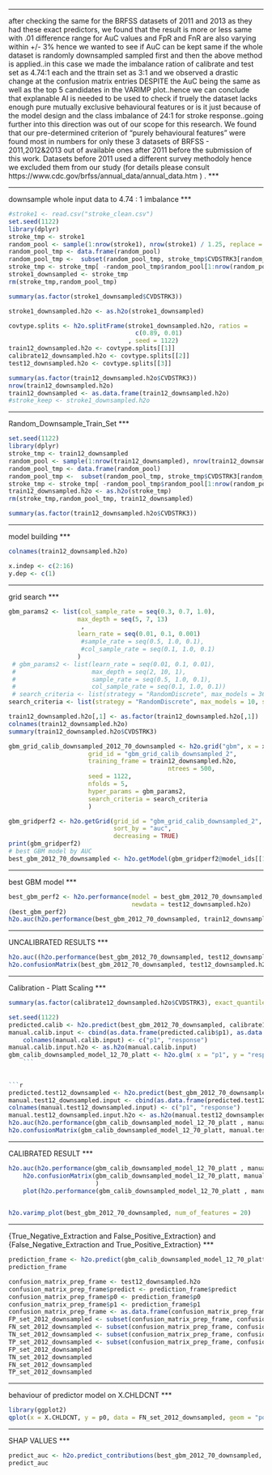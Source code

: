 ***
after checking the same for the BRFSS datasets of 2011 and 2013 as they had these exact predictors, we found that the result is more or less same with .01 difference range for AuC values and FpR and FnR are also varying within +/- 3%
hence we wanted to see if AuC can be kept same if the whole dataset is randomly downsampled sampled first and then the above method is applied..in this case we made the imbalance ration of calibrate and test set as 4.74:1 each and the ttrain set as 3:1 and we observed a drastic change at the confusion matrix entries DESPITE the AuC being the same as well as the top 5 candidates in the VARIMP plot..hence we can conclude that explanable AI is needed to be used to check if truely the dataset lacks enough pure mutually exclusive behavioural features or is it just because of the model design and the class imbalance of 24:1 for stroke response..going further into this direction was out of our scope for this research. We found that our pre-determined criterion of "purely behavioural features" were found most in numbers for only these 3 datasets of BRFSS - 2011,2012&2013 out of available ones after 2011 before the submission of this work. Datasets before 2011 used a different survey methodoly hence we excluded them from our study (for details please consult https://www.cdc.gov/brfss/annual_data/annual_data.htm ) . 
***

***
downsample whole input data to 4.74 : 1 imbalance
***

```r
#stroke1 <- read.csv("stroke_clean.csv")
set.seed(1122)
library(dplyr)
stroke_tmp <- stroke1
random_pool <- sample(1:nrow(stroke1), nrow(stroke1) / 1.25, replace = FALSE)
random_pool_tmp <- data.frame(random_pool)
random_pool_tmp <-  subset(random_pool_tmp, stroke_tmp$CVDSTRK3[random_pool] < 1 )
stroke_tmp <- stroke_tmp[ -random_pool_tmp$random_pool[1:nrow(random_pool_tmp)], ]
stroke1_downsampled <- stroke_tmp
rm(stroke_tmp,random_pool_tmp)

```

```r
summary(as.factor(stroke1_downsampled$CVDSTRK3))
```
```r
stroke1_downsampled.h2o <- as.h2o(stroke1_downsampled)

covtype.splits <- h2o.splitFrame(stroke1_downsampled.h2o, ratios = 
                                   c(0.89, 0.01)
                                 , seed = 1122)
train12_downsampled.h2o <- covtype.splits[[1]]
calibrate12_downsampled.h2o <- covtype.splits[[2]]
test12_downsampled.h2o <- covtype.splits[[3]]
```

```r
summary(as.factor(train12_downsampled.h2o$CVDSTRK3))
nrow(train12_downsampled.h2o)
train12_downsampled <- as.data.frame(train12_downsampled.h2o)
#stroke_keep <- stroke1_downsampled.h2o
```

***
Random_Downsample_Train_Set
***

```r
set.seed(1122)
library(dplyr)
stroke_tmp <- train12_downsampled
random_pool <- sample(1:nrow(train12_downsampled), nrow(train12_downsampled) / 19.50, replace = FALSE)
random_pool_tmp <- data.frame(random_pool)
random_pool_tmp <-  subset(random_pool_tmp, stroke_tmp$CVDSTRK3[random_pool] < 1 )
stroke_tmp <- stroke_tmp[ -random_pool_tmp$random_pool[1:nrow(random_pool_tmp)], ]
train12_downsampled.h2o <- as.h2o(stroke_tmp)
rm(stroke_tmp,random_pool_tmp, train12_downsampled)
```

```r
summary(as.factor(train12_downsampled.h2o$CVDSTRK3))
```

***
model building
***

```r
colnames(train12_downsampled.h2o)
```

```r
x.indep <- c(2:16)
y.dep <- c(1)
```

***
grid search
***

```r
gbm_params2 <- list(col_sample_rate = seq(0.3, 0.7, 1.0),
                   max_depth = seq(5, 7, 13)
                    ,
                   learn_rate = seq(0.01, 0.1, 0.001)
                    #sample_rate = seq(0.5, 1.0, 0.1),
                    #col_sample_rate = seq(0.1, 1.0, 0.1)
                   )
 # gbm_params2 <- list(learn_rate = seq(0.01, 0.1, 0.01),
 #                     max_depth = seq(2, 10, 1),
 #                     sample_rate = seq(0.5, 1.0, 0.1),
 #                     col_sample_rate = seq(0.1, 1.0, 0.1))
 # search_criteria <- list(strategy = "RandomDiscrete", max_models = 36, seed = 1)
search_criteria <- list(strategy = "RandomDiscrete", max_models = 10, seed = 1122)
```

```r
train12_downsampled.h2o[,1] <- as.factor(train12_downsampled.h2o[,1])
colnames(train12_downsampled.h2o)
summary(train12_downsampled.h2o$CVDSTRK3)
```

```r
gbm_grid_calib_downsampled_2012_70_downsampled <- h2o.grid("gbm", x = x.indep, y = y.dep,
                      grid_id = "gbm_grid_calib_downsampled_2", 
                      training_frame = train12_downsampled.h2o,
                                            ntrees = 500,
                      seed = 1122,
                      nfolds = 5,
                      hyper_params = gbm_params2,
                      search_criteria = search_criteria
                      )
```

```r
gbm_gridperf2 <- h2o.getGrid(grid_id = "gbm_grid_calib_downsampled_2",
                             sort_by = "auc",
                             decreasing = TRUE)
print(gbm_gridperf2)
# best GBM model by AUC
best_gbm_2012_70_downsampled <- h2o.getModel(gbm_gridperf2@model_ids[[1]])
```
***
best GBM model
***

```r
best_gbm_perf2 <- h2o.performance(model = best_gbm_2012_70_downsampled,
                                  newdata = test12_downsampled.h2o)
(best_gbm_perf2)
h2o.auc(h2o.performance(best_gbm_2012_70_downsampled, train12_downsampled.h2o))
```
***
UNCALIBRATED RESULTS
***

```r
h2o.auc((h2o.performance(best_gbm_2012_70_downsampled, test12_downsampled.h2o)))
h2o.confusionMatrix(best_gbm_2012_70_downsampled, test12_downsampled.h2o)
```

***
Calibration - Platt Scaling
***

```r
summary(as.factor(calibrate12_downsampled.h2o$CVDSTRK3), exact_quantiles=TRUE)
```

```r
set.seed(1122)
predicted.calib <- h2o.predict(best_gbm_2012_70_downsampled, calibrate12_downsampled.h2o)
manual.calib.input <- cbind(as.data.frame(predicted.calib$p1), as.data.frame(calibrate12_downsampled.h2o$CVDSTRK3))
    colnames(manual.calib.input) <- c("p1", "response")
manual.calib.input.h2o <- as.h2o(manual.calib.input)
gbm_calib_downsampled_model_12_70_platt <- h2o.glm( x = "p1", y = "response", training_frame = manual.calib.input.h2o  , family = "binomial" )
    ```
    
    
```r
predicted.test12_downsampled <- h2o.predict(best_gbm_2012_70_downsampled, test12_downsampled.h2o)
manual.test12_downsampled.input <- cbind(as.data.frame(predicted.test12_downsampled$p1), as.data.frame(test12_downsampled.h2o$CVDSTRK3))
colnames(manual.test12_downsampled.input) <- c("p1", "response")
manual.test12_downsampled.input.h2o <- as.h2o(manual.test12_downsampled.input)
h2o.auc(h2o.performance(gbm_calib_downsampled_model_12_70_platt , manual.test12_downsampled.input.h2o))
h2o.confusionMatrix(gbm_calib_downsampled_model_12_70_platt, manual.test12_downsampled.input.h2o, metrics=list("f0point5", "f1", "f2", "precision","accuracy"))    
```

***
CALIBRATED RESULT
***

```r
h2o.auc(h2o.performance(gbm_calib_downsampled_model_12_70_platt , manual.test12_downsampled.input.h2o))
    h2o.confusionMatrix(gbm_calib_downsampled_model_12_70_platt, manual.test12_downsampled.input.h2o#, metrics=list("f0point5", "f1", "f2", "precision","accuracy")
                        )
    plot(h2o.performance(gbm_calib_downsampled_model_12_70_platt , manual.test12_downsampled.input.h2o), type = "roc")
    
```

```r
h2o.varimp_plot(best_gbm_2012_70_downsampled, num_of_features = 20)
```

***
{True_Negative_Extraction and False_Positive_Extraction} and {False_Negative_Extraction and True_Positive_Extraction}
***

```r
prediction_frame <- h2o.predict(gbm_calib_downsampled_model_12_70_platt , manual.test12_downsampled.input.h2o)
prediction_frame
```

```r
confusion_matrix_prep_frame <- test12_downsampled.h2o
confusion_matrix_prep_frame$predict <- prediction_frame$predict
confusion_matrix_prep_frame$p0 <- prediction_frame$p0
confusion_matrix_prep_frame$p1 <- prediction_frame$p1
confusion_matrix_prep_frame <- as.data.frame(confusion_matrix_prep_frame)
FP_set_2012_downsampled <- subset(confusion_matrix_prep_frame, confusion_matrix_prep_frame$predict == 1 & confusion_matrix_prep_frame$CVDSTRK3 == 0)
FN_set_2012_downsampled <- subset(confusion_matrix_prep_frame, confusion_matrix_prep_frame$predict == 0 & confusion_matrix_prep_frame$CVDSTRK3 == 1)
TN_set_2012_downsampled <- subset(confusion_matrix_prep_frame, confusion_matrix_prep_frame$predict == 0 & confusion_matrix_prep_frame$CVDSTRK3 == 0)
TP_set_2012_downsampled <- subset(confusion_matrix_prep_frame, confusion_matrix_prep_frame$predict == 1 & confusion_matrix_prep_frame$CVDSTRK3 == 1)
FP_set_2012_downsampled
TN_set_2012_downsampled
FN_set_2012_downsampled
TP_set_2012_downsampled
```

***
behaviour of predictor model on X.CHLDCNT
***

```r
library(ggplot2)
qplot(x = X.CHLDCNT, y = p0, data = FN_set_2012_downsampled, geom = "point")
```

***
SHAP VALUES
***

```r
predict_auc <- h2o.predict_contributions(best_gbm_2012_70_downsampled, test12_downsampled.h2o)
predict_auc
```


